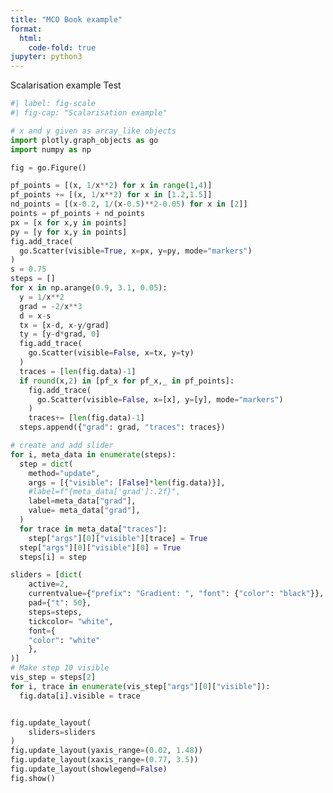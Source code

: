 ```yaml
---
title: "MCO Book example"
format:
  html:
    code-fold: true
jupyter: python3
---
```


Scalarisation example Test

```python
#| label: fig-scale
#| fig-cap: "Scalarisation example"

# x and y given as array_like objects
import plotly.graph_objects as go
import numpy as np

fig = go.Figure()

pf_points = [(x, 1/x**2) for x in range(1,4)]
pf_points += [(x, 1/x**2) for x in [1.2,1.5]]
nd_points = [(x-0.2, 1/(x-0.5)**2-0.05) for x in [2]]
points = pf_points + nd_points
px = [x for x,y in points]
py = [y for x,y in points]
fig.add_trace(
  go.Scatter(visible=True, x=px, y=py, mode="markers")
)
s = 0.75
steps = []
for x in np.arange(0.9, 3.1, 0.05):
  y = 1/x**2
  grad = -2/x**3
  d = x-s
  tx = [x-d, x-y/grad]
  ty = [y-d*grad, 0]
  fig.add_trace(
    go.Scatter(visible=False, x=tx, y=ty)
  )
  traces = [len(fig.data)-1]
  if round(x,2) in [pf_x for pf_x,_ in pf_points]:
    fig.add_trace(
      go.Scatter(visible=False, x=[x], y=[y], mode="markers")
    )
    traces+= [len(fig.data)-1]
  steps.append({"grad": grad, "traces": traces})

# create and add slider
for i, meta_data in enumerate(steps):
  step = dict(
    method="update",
    args = [{"visible": [False]*len(fig.data)}],
    #label=f"{meta_data['grad']:.2f}",
    label=meta_data["grad"],
    value= meta_data["grad"],
  )
  for trace in meta_data["traces"]:
    step["args"][0]["visible"][trace] = True
  step["args"][0]["visible"][0] = True
  steps[i] = step

sliders = [dict(
    active=2,
    currentvalue={"prefix": "Gradient: ", "font": {"color": "black"}},
    pad={"t": 50},
    steps=steps,
    tickcolor= "white",
    font={
    "color": "white"
    },
)]
# Make step 10 visible
vis_step = steps[2]
for i, trace in enumerate(vis_step["args"][0]["visible"]):
  fig.data[i].visible = trace


fig.update_layout(
    sliders=sliders
)
fig.update_layout(yaxis_range=(0.02, 1.48))
fig.update_layout(xaxis_range=(0.77, 3.5))
fig.update_layout(showlegend=False)
fig.show()
```

